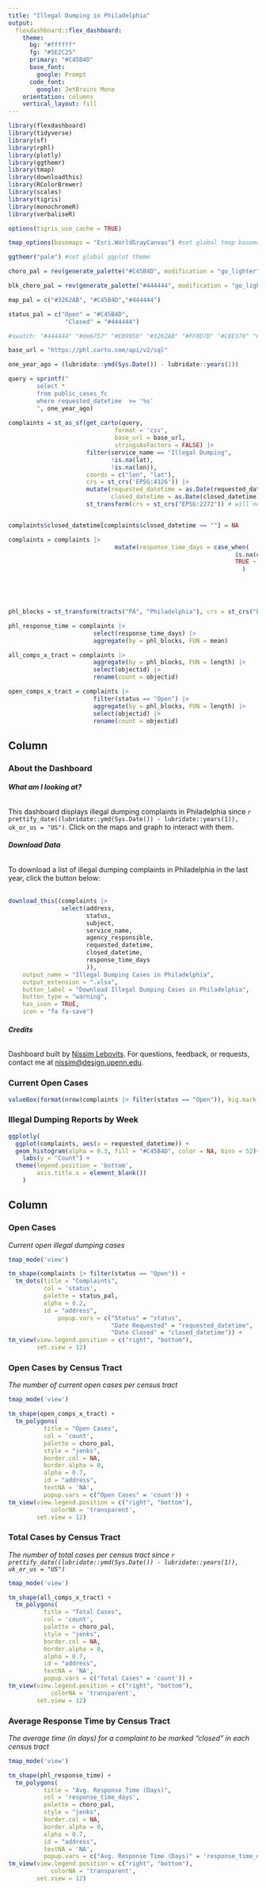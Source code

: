 ```yaml
---
title: "Illegal Dumping in Philadelphia"
output: 
  flexdashboard::flex_dashboard:
    theme:
      bg: "#ffffff"
      fg: "#5E2C25"
      primary: "#C45B4D"
      base_font:
        google: Prompt
      code_font:
        google: JetBrains Mono
    orientation: columns
    vertical_layout: fill
---
```


```{=html}
<style type="text/css">
.value-box .value {
    color: white;
}
.value-box .caption {
    color: white;
}
</style>
```
```r
library(flexdashboard)
library(tidyverse)
library(sf)
library(rphl)
library(plotly)
library(ggthemr)
library(tmap)
library(downloadthis)
library(RColorBrewer)
library(scales)
library(tigris)
library(monochromeR)
library(verbaliseR)

options(tigris_use_cache = TRUE)

tmap_options(basemaps = "Esri.WorldGrayCanvas") #set global tmap basemap

ggthemr("pale") #set global ggplot theme

choro_pal = rev(generate_palette("#C45B4D", modification = "go_lighter", n_colours = 5, view_palette = FALSE)) # create palette for choropleth map

blk_choro_pal = rev(generate_palette("#444444", modification = "go_lighter", n_colours = 5, view_palette = FALSE)) # create palette for choropleth map

map_pal = c("#3262AB", "#C45B4D","#444444")

status_pal = c("Open" = "#C45B4D",
                "Closed" = "#444444")

#swatch: "#444444" "#de6757" "#EB9050" "#3262AB" "#FF8D7D" "#C8E370" "#C45B4D" "#41a65c" "#5E2C25" "#78695F"
```

```r
base_url = "https://phl.carto.com/api/v2/sql"

one_year_ago = (lubridate::ymd(Sys.Date()) - lubridate::years(1))

query = sprintf("
        select *
        from public_cases_fc
        where requested_datetime  >= '%s'
        ", one_year_ago)
  
complaints = st_as_sf(get_carto(query,
                              format = 'csv',
                              base_url = base_url,
                              stringsAsFactors = FALSE) |>
                      filter(service_name == "Illegal Dumping",
                             !is.na(lat),
                             !is.na(lon)),
                      coords = c("lon", "lat"),
                      crs = st_crs('EPSG:4326')) |>
                      mutate(requested_datetime = as.Date(requested_datetime),
                             closed_datetime = as.Date(closed_datetime)) |>
                      st_transform(crs = st_crs("EPSG:2272")) # will need these to be projected for KDE later


complaints$closed_datetime[complaints$closed_datetime == ""] = NA

complaints = complaints |>
                              mutate(response_time_days = case_when(
                                                                is.na(closed_datetime) ~ as.numeric(difftime(Sys.Date(), requested_datetime, units = "days")),
                                                                TRUE ~ as.numeric(difftime(closed_datetime, requested_datetime, units = "days"))
                                                                  )
                                                                         )




phl_blocks = st_transform(tracts("PA", "Philadelphia"), crs = st_crs("EPSG:2272"))

phl_response_time = complaints |>
                        select(response_time_days) |>
                        aggregate(by = phl_blocks, FUN = mean)

all_comps_x_tract = complaints |>
                        aggregate(by = phl_blocks, FUN = length) |>
                        select(objectid) |>
                        rename(count = objectid)

open_comps_x_tract = complaints |>
                        filter(status == "Open") |>
                        aggregate(by = phl_blocks, FUN = length) |>
                        select(objectid) |>
                        rename(count = objectid)
```

## Column {data-width="300"}

### About the Dashboard

###### **What am I looking at?**

This dashboard displays illegal dumping complaints in Philadelphia since `r prettify_date((lubridate::ymd(Sys.Date()) - lubridate::years(1)), uk_or_us = "US")`. Click on the maps and graph to interact with them.

###### **Download Data**

To download a list of illegal dumping complaints in Philadelphia in the last year, click the button below:\
\

```r
download_this((complaints |>
               select(address,
                      status,
                      subject,
                      service_name,
                      agency_responsible,
                      requested_datetime,
                      closed_datetime,
                      response_time_days
                      )),
    output_name = "Illegal Dumping Cases in Philadelphia",
    output_extension = ".xlsx",
    button_label = "Download Illegal Dumping Cases in Philadelphia",
    button_type = "warning",
    has_icon = TRUE,
    icon = "fa fa-save")
```

###### **Credits**

Dashboard built by [Nissim Lebovits](https://twitter.com/NissimLebovits). For questions, feedback, or requests, contact me at [nissim\@design.upenn.edu](mailto:nissim@design.upenn.edu){.email}.

### Current Open Cases

```r
valueBox(format(nrow(complaints |> filter(status == "Open")), big.mark = ","), icon = "fa-trash", color = "#C45B4D")
```

### Illegal Dumping Reports by Week

```r
ggplotly(
  ggplot(complaints, aes(x = requested_datetime)) +
  geom_histogram(alpha = 0.3, fill = "#C45B4D", color = NA, bins = 52)+
    labs(y = "Count") +
  theme(legend.position = 'bottom',
        axis.title.x = element_blank())
    )
```

## Column {.tabset data-width="700"}

### Open Cases

*Current open illegal dumping cases*

```r
tmap_mode('view')

tm_shape(complaints |> filter(status == "Open")) +
  tm_dots(title = "Complaints",
          col = 'status',
          palette = status_pal,
          alpha = 0.2,
          id = "address",
              popup.vars = c("Status" = "status",
                             "Date Requested" = "requested_datetime",
                             "Date Closed" = "closed_datetime")) +
tm_view(view.legend.position = c("right", "bottom"),
        set.view = 12)
```

### Open Cases by Census Tract

*The number of current open cases per census tract*

```r
tmap_mode('view')

tm_shape(open_comps_x_tract) +
  tm_polygons(
          title = "Open Cases",
          col = 'count',
          palette = choro_pal,
          style = "jenks",
          border.col = NA,
          border.alpha = 0,
          alpha = 0.7,
          id = "address",
          textNA = 'NA',
          popup.vars = c("Open Cases" = 'count')) +
tm_view(view.legend.position = c("right", "bottom"),
            colorNA = 'transparent',
        set.view = 12)
```

### Total Cases by Census Tract

*The number of total cases per census tract since `r prettify_date((lubridate::ymd(Sys.Date()) - lubridate::years(1)), uk_or_us = "US")`*

```r
tmap_mode('view')

tm_shape(all_comps_x_tract) +
  tm_polygons(
          title = "Total Cases",
          col = 'count',
          palette = choro_pal,
          style = "jenks",
          border.col = NA,
          border.alpha = 0,
          alpha = 0.7,
          id = "address",
          textNA = 'NA',
          popup.vars = c("Total Cases" = 'count')) +
tm_view(view.legend.position = c("right", "bottom"),
            colorNA = 'transparent',
        set.view = 12)
```

### Average Response Time by Census Tract

*The average time (in days) for a complaint to be marked "closed" in each census tract*

```r
tmap_mode('view')

tm_shape(phl_response_time) +
  tm_polygons(
          title = "Avg. Response Time (Days)",
          col = 'response_time_days',
          palette = choro_pal,
          style = "jenks",
          border.col = NA,
          border.alpha = 0,
          alpha = 0.7,
          id = "address",
          textNA = 'NA',
          popup.vars = c("Avg. Response Time (Days)" = 'response_time_days')) +
tm_view(view.legend.position = c("right", "bottom"),
            colorNA = 'transparent',
        set.view = 12)
```
